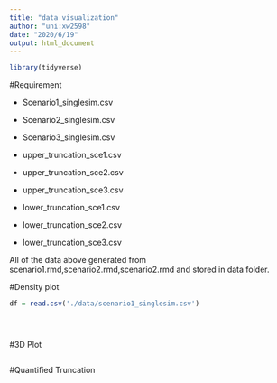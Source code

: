 ```yaml
---
title: "data visualization"
author: "uni:xw2598"
date: "2020/6/19"
output: html_document
---
```

```r
library(tidyverse)
```

#Requirement

- Scenario1_singlesim.csv

- Scenario2_singlesim.csv

- Scenario3_singlesim.csv

- upper_truncation_sce1.csv

- upper_truncation_sce2.csv

- upper_truncation_sce3.csv

- lower_truncation_sce1.csv

- lower_truncation_sce2.csv

- lower_truncation_sce3.csv

All of the data above generated from scenario1.rmd,scenario2.rmd,scenario2.rmd and stored in data folder.

#Density plot

```r
df = read.csv('./data/scenario1_singlesim.csv')





```

#3D Plot
```r

```









#Quantified Truncation




































